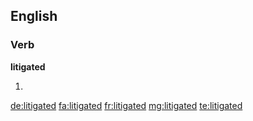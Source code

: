 ==English==

===Verb===
'''litigated'''

# {{en-past of|litigate}}

[[de:litigated]]
[[fa:litigated]]
[[fr:litigated]]
[[mg:litigated]]
[[te:litigated]]